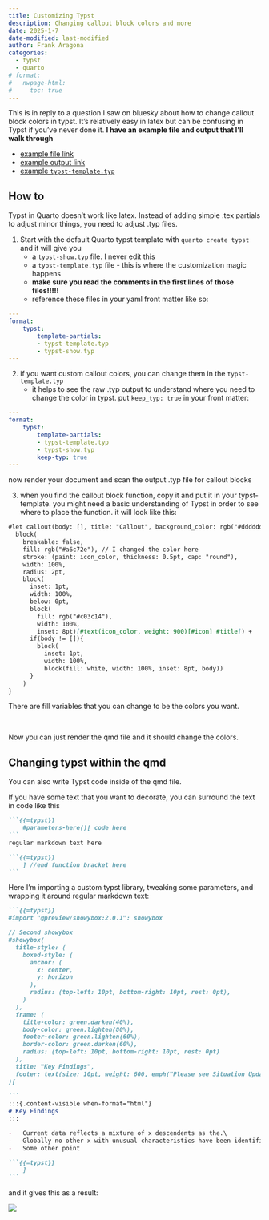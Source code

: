 ```yaml
---
title: Customizing Typst
description: Changing callout block colors and more
date: 2025-1-7
date-modified: last-modified
author: Frank Aragona
categories:
  - typst
  - quarto 
# format:
#   nwpage-html:
#     toc: true
---
```


This is in reply to a question I saw on bluesky about how to change callout block colors in typst. It's relatively easy in latex but can be confusing in Typst if you've never done it. **I have an example file and output that I'll walk through**

- [example file link](https://github.com/edenian-prince/blog/blob/main/posts/2025-01-07-typst-colors/_colors.qmd)
- [example output link](https://github.com/edenian-prince/blog/blob/main/posts/2025-01-07-typst-colors/_colors.pdf)
- [example `typst-template.typ`](https://github.com/edenian-prince/blog/blob/main/posts/2025-01-07-typst-colors/typst-template.typ)

## How to

Typst in Quarto doesn't work like latex. Instead of adding simple .tex partials to adjust minor things, you need to adjust .typ files.

1. Start with the default Quarto typst template with `quarto create typst` and it will give you
    -    a `typst-show.typ` file. I never edit this
    -    a `typst-template.typ` file - this is where the customization magic happens
    -    **make sure you read the comments in the first lines of those files!!!!!**
    -    reference these files in your yaml front matter like so:

```yaml
---
format:
    typst: 
        template-partials:
        - typst-template.typ
        - typst-show.typ
---
```

2. if you want custom callout colors, you can change them in the `typst-template.typ`
    -    it helps to see the raw .typ output to understand where you need to change the color in typst. put `keep_typ: true` in your front matter:

```yaml
---
format:
    typst: 
        template-partials:
        - typst-template.typ
        - typst-show.typ
        keep-typ: true
---
```

now render your document and scan the output .typ file for callout blocks

3. when you find the callout block function, copy it and put it in your typst-template. you might need a basic understanding of Typst in order to see where to place the function. it will look like this:

```markdown
#let callout(body: [], title: "Callout", background_color: rgb("#dddddd"), icon: none, icon_color: rgb("#9cbe5b")) = {
  block(
    breakable: false, 
    fill: rgb("#a6c72e"), // I changed the color here
    stroke: (paint: icon_color, thickness: 0.5pt, cap: "round"), 
    width: 100%, 
    radius: 2pt,
    block(
      inset: 1pt,
      width: 100%, 
      below: 0pt, 
      block(
        fill: rgb("#c03c14"), 
        width: 100%, 
        inset: 8pt)[#text(icon_color, weight: 900)[#icon] #title]) +
      if(body != []){
        block(
          inset: 1pt, 
          width: 100%, 
          block(fill: white, width: 100%, inset: 8pt, body))
      }
    )
}

```

There are fill variables that you can change to be the colors you want.

<br>

Now you can just render the qmd file and it should change the colors.


## Changing typst within the qmd

You can also write Typst code inside of the qmd file. 

If you have some text that you want to decorate, you can surround the text in code like this

````markdown
```{{=typst}}
    #parameters-here()[ code here
```
regular markdown text here

```{{=typst}}
    ] //end function bracket here
```
````



Here I'm importing a custom typst library, tweaking some parameters, and wrapping it around regular markdown text:

````markdown
```{{=typst}}
#import "@preview/showybox:2.0.1": showybox

// Second showybox
#showybox(
  title-style: (
    boxed-style: (
      anchor: (
        x: center,
        y: horizon
      ),
      radius: (top-left: 10pt, bottom-right: 10pt, rest: 0pt),
    )
  ),
  frame: (
    title-color: green.darken(40%),
    body-color: green.lighten(80%),
    footer-color: green.lighten(60%),
    border-color: green.darken(60%),
    radius: (top-left: 10pt, bottom-right: 10pt, rest: 0pt)
  ),
  title: "Key Findings",
  footer: text(size: 10pt, weight: 600, emph("Please see Situation Updates for COE group updates"))
)[
  
```
:::{.content-visible when-format="html"}
# Key Findings
:::

-   Current data reflects a mixture of x descendents as the.\
-   Globally no other x with unusual characteristics have been identified as having unusual growth.
-   Some other point

```{{=typst}}
    ]
```

````

and it gives this as a result:

![](box.png)

